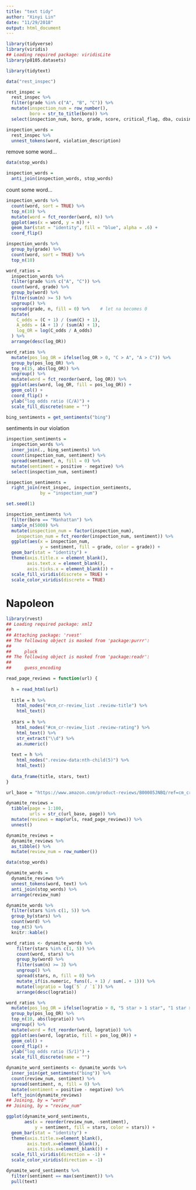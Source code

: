 ```yaml
---
title: "text tidy"
author: "Xinyi Lin"
date: "11/29/2018"
output: html_document
---
```


```r
library(tidyverse)
library(viridis)
## Loading required package: viridisLite
library(p8105.datasets)

library(tidytext)
```

```r
data("rest_inspec")

rest_inspec = 
  rest_inspec %>% 
  filter(grade %in% c("A", "B", "C")) %>% 
  mutate(inspection_num = row_number(),
         boro = str_to_title(boro)) %>% 
  select(inspection_num, boro, grade, score, critical_flag, dba, cuisine_description, zipcode, violation_description)
```

```r
inspection_words = 
  rest_inspec %>% 
  unnest_tokens(word, violation_description)
```

remove some word...

```r
data(stop_words)

inspection_words = 
  anti_join(inspection_words, stop_words)
```

count some word...

```r
inspection_words %>% 
  count(word, sort = TRUE) %>% 
  top_n(10) %>% 
  mutate(word = fct_reorder(word, n)) %>% 
  ggplot(aes(x = word, y = n)) + 
  geom_bar(stat = "identity", fill = "blue", alpha = .6) + 
  coord_flip()
```

```r
inspection_words %>% 
  group_by(grade) %>% 
  count(word, sort = TRUE) %>% 
  top_n(10)
```

```r
word_ratios = 
  inspection_words %>%
  filter(grade %in% c("A", "C")) %>% 
  count(word, grade) %>%
  group_by(word) %>% 
  filter(sum(n) >= 5) %>%
  ungroup() %>%
  spread(grade, n, fill = 0) %>%    # let na becomes 0
  mutate(
    C_odds = (C + 1) / (sum(C) + 1),
    A_odds = (A + 1) / (sum(A) + 1),
    log_OR = log(C_odds / A_odds)
  ) %>%
  arrange(desc(log_OR)) 
```

```r
word_ratios %>%
  mutate(pos_log_OR = ifelse(log_OR > 0, "C > A", "A > C")) %>% 
  group_by(pos_log_OR) %>%
  top_n(15, abs(log_OR)) %>%
  ungroup() %>%
  mutate(word = fct_reorder(word, log_OR)) %>%
  ggplot(aes(word, log_OR, fill = pos_log_OR)) +
  geom_col() +
  coord_flip() +
  ylab("log odds ratio (C/A)") +
  scale_fill_discrete(name = "")
```

```r
bing_sentiments = get_sentiments("bing")
```

sentiments in our violation

```r
inspection_sentiments = 
  inspection_words %>% 
  inner_join(., bing_sentiments) %>% 
  count(inspection_num, sentiment) %>% 
  spread(sentiment, n, fill = 0) %>% 
  mutate(sentiment = positive - negative) %>% 
  select(inspection_num, sentiment)
```

```r
inspection_sentiments = 
  right_join(rest_inspec, inspection_sentiments, 
             by = "inspection_num")
```

```r
set.seed(1)

inspection_sentiments %>% 
  filter(boro == "Manhattan") %>% 
  sample_n(5000) %>% 
  mutate(inspection_num = factor(inspection_num),
    inspection_num = fct_reorder(inspection_num, sentiment)) %>% 
  ggplot(aes(x = inspection_num, 
             y = sentiment, fill = grade, color = grade)) + 
  geom_bar(stat = "identity") + 
  theme(axis.title.x = element_blank(),
        axis.text.x = element_blank(),
        axis.ticks.x = element_blank()) +
  scale_fill_viridis(discrete = TRUE) + 
  scale_color_viridis(discrete = TRUE) 
```

# Napoleon

```r
library(rvest)
## Loading required package: xml2
## 
## Attaching package: 'rvest'
## The following object is masked from 'package:purrr':
## 
##     pluck
## The following object is masked from 'package:readr':
## 
##     guess_encoding

read_page_reviews = function(url) {
  
  h = read_html(url)
  
  title = h %>%
    html_nodes("#cm_cr-review_list .review-title") %>%
    html_text()
  
  stars = h %>%
    html_nodes("#cm_cr-review_list .review-rating") %>%
    html_text() %>%
    str_extract("\\d") %>%
    as.numeric()
  
  text = h %>%
    html_nodes(".review-data:nth-child(5)") %>%
    html_text()
  
  data_frame(title, stars, text)
}

url_base = "https://www.amazon.com/product-reviews/B00005JNBQ/ref=cm_cr_arp_d_viewopt_rvwer?ie=UTF8&reviewerType=avp_only_reviews&sortBy=recent&pageNumber="

dynamite_reviews = 
  tibble(page = 1:100,
         urls = str_c(url_base, page)) %>% 
  mutate(reviews = map(urls, read_page_reviews)) %>% 
  unnest()
```

```r
dynamite_reviews = 
  dynamite_reviews %>%
  as_tibble() %>%
  mutate(review_num = row_number())

data(stop_words)

dynamite_words = 
  dynamite_reviews %>% 
  unnest_tokens(word, text) %>% 
  anti_join(stop_words) %>% 
  arrange(review_num)
```

```r
dynamite_words %>%
  filter(stars %in% c(1, 5)) %>%
  group_by(stars) %>%
  count(word) %>% 
  top_n(5) %>%
  knitr::kable()
```

```r
word_ratios <- dynamite_words %>%
    filter(stars %in% c(1, 5)) %>% 
    count(word, stars) %>%
    group_by(word) %>% 
    filter(sum(n) >= 3) %>%
    ungroup() %>%
    spread(stars, n, fill = 0) %>%
    mutate_if(is.numeric, funs((. + 1) / sum(. + 1))) %>%
    mutate(logratio = log(`5` / `1`)) %>%
    arrange(desc(logratio)) 

word_ratios %>% 
  mutate(pos_log_OR = ifelse(logratio > 0, "5 star > 1 star", "1 star > 5 star")) %>%
  group_by(pos_log_OR) %>%
  top_n(10, abs(logratio)) %>%
  ungroup() %>%
  mutate(word = fct_reorder(word, logratio)) %>%
  ggplot(aes(word, logratio, fill = pos_log_OR)) +
  geom_col() +
  coord_flip() +
  ylab("log odds ratio (5/1)") +
  scale_fill_discrete(name = "")
```

```r
dynamite_word_sentiments <- dynamite_words %>% 
  inner_join(get_sentiments("bing")) %>% 
  count(review_num, sentiment) %>% 
  spread(sentiment, n, fill = 0) %>% 
  mutate(sentiment = positive - negative) %>% 
  left_join(dynamite_reviews)
## Joining, by = "word"
## Joining, by = "review_num"

ggplot(dynamite_word_sentiments, 
       aes(x = reorder(review_num, -sentiment), 
           y = sentiment, fill = stars, color = stars)) + 
  geom_bar(stat = "identity") + 
  theme(axis.title.x=element_blank(),
        axis.text.x=element_blank(),
        axis.ticks.x=element_blank()) +
  scale_fill_viridis(direction = -1) + 
  scale_color_viridis(direction = -1) 
```

```r
dynamite_word_sentiments %>%
  filter(sentiment == max(sentiment)) %>% 
  pull(text)
```







